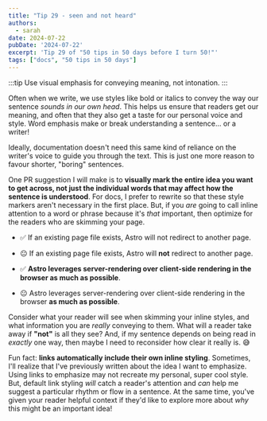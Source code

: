 ```yaml
---
title: "Tip 29 - seen and not heard"
authors:
  - sarah
date: 2024-07-22
pubDate: '2024-07-22'
excerpt: 'Tip 29 of "50 tips in 50 days before I turn 50!"'
tags: ["docs", "50 tips in 50 days"]
---
```


:::tip
Use visual emphasis for conveying meaning, not intonation.
:::

Often when we write, we use styles like bold or italics to convey the way our sentence *sounds in our own head*. This helps us ensure that readers get our meaning, and often that they also get a taste for our personal voice and style. Word emphasis make or break understanding a sentence... or a writer!

Ideally, documentation doesn't need this same kind of reliance on the writer's voice to guide you through the text. This is just one more reason to favour shorter, "boring" sentences.

One PR suggestion I will make is to **visually mark the entire idea you want to get across, not just the individual words that may affect how the sentence is understood**. For docs, I prefer to rewrite so that these style markers aren't necessary in the first place. But, if you *are* going to call inline attention to a word or phrase because it's *that* important, then optimize for the readers who are skimming your page.

- ✅ If an existing page file exists, Astro will not redirect to another page.  
- 😐 If an existing page file exists, Astro will **not** redirect to another page.

- ✅ **Astro leverages server-rendering over client-side rendering in the browser as much as possible**.
- 😐 Astro leverages server-rendering over client-side rendering in the browser **as much as possible**.

Consider what your reader will see when skimming your inline styles, and what information you are *really* conveying to them. What will a reader take away if **"not"** is all they see? And, if my sentence depends on being read in *exactly* one way, then maybe I need to reconsider how clear it really is. 😅

Fun fact: **links automatically include their own inline styling**. Sometimes, I'll realize that I've previously written about the idea I want to emphasize. Using links to emphasize may not recreate my personal, super cool style. But, default link styling *will* catch a reader's attention and *can* help me suggest a particular rhythm or flow in a sentence. At the same time, you've given your reader helpful context if they'd like to explore more about *why* this might be an important idea!


<LinkCard title="See the whole list of tips!" href="/blog/50-docs-tips-in-50-days" />



